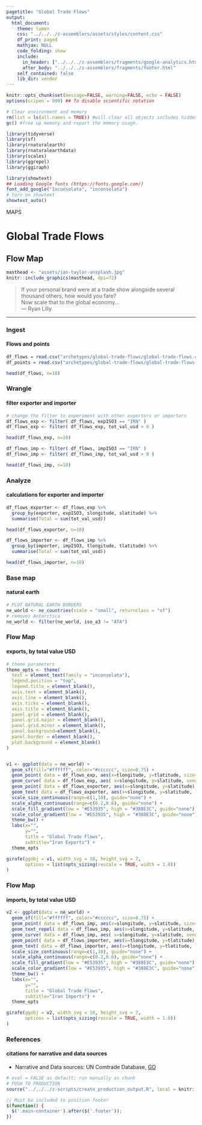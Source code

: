 ```yaml
---
pagetitle: "Global Trade Flows"
output: 
  html_document:
    theme: lumen
    css: "../../../z-assemblers/assets/styles/content.css"
    df_print: paged
    mathjax: NULL
    code_folding: show
    include:
      in_header: ["../../../z-assemblers/fragments/google-analytics.html", "../../../z-assemblers/fragments/header.html"]
      after_body: "../../../z-assemblers/fragments/footer.html"
    self_contained: false
    lib_dir: vendor
---
```



```r

knitr::opts_chunk$set(message=FALSE, warning=FALSE, echo = FALSE)
options(scipen = 999) ## To disable scientific notation

# Clear environment and memory
rm(list = ls(all.names = TRUE)) #will clear all objects includes hidden objects.
gc() #free up memory and report the memory usage.

library(tidyverse)
library(sf)
library(rnaturalearth)
library(rnaturalearthdata)
library(scales)
library(ggrepel)
library(ggiraph)

library(showtext)
## Loading Google fonts (https://fonts.google.com/)
font_add_google("Inconsolata", "inconsolata")
# turn on showtext
showtext_auto()

```

<div class="activity">
MAPS  
</div>

# Global Trade Flows
## Flow Map

```r

masthead <- "assets/ian-taylor-unsplash.jpg"
knitr::include_graphics(masthead, dpi=72)

```


> If your personal brand were at a trade show alongside several thousand others, how would you fare? \
  Now scale that to the global economy...\
--- Ryan Lilly\

***

### Ingest
#### Flows and points

```r

df_flows = read.csv("archetypes/global-trade-flows/global-trade-flows.csv", header = TRUE, stringsAsFactors = FALSE, as.is=T)
df_points = read.csv("archetypes/global-trade-flows/global-trade-flows-points.csv", header = TRUE, stringsAsFactors = FALSE, as.is=T)

head(df_flows, n=10)

```


### Wrangle
#### filter exporter and importer


```r

# change the filter to experiment with other exporters or importers
df_flows_exp <- filter( df_flows, expISO3 == "IRN" )
df_flows_exp <- filter( df_flows_exp, tot_val_usd > 0 )

head(df_flows_exp, n=10)

df_flows_imp <- filter( df_flows, impISO3 == "IRN" )
df_flows_imp <- filter( df_flows_imp, tot_val_usd > 0 )

head(df_flows_imp, n=10)

```



### Analyze
#### calculations for exporter and importer


```r

df_flows_exporter <- df_flows_exp %>% 
  group_by(exporter, expISO3, slongitude, slatitude) %>% 
  summarise(Total = sum(tot_val_usd))

head(df_flows_exporter, n=10)

df_flows_importer <- df_flows_imp %>% 
  group_by(importer, impISO3, tlongitude, tlatitude) %>% 
  summarise(Total = sum(tot_val_usd))

head(df_flows_importer, n=10)

```


### Base map
#### natural earth


```r

# PLOT NATURAL EARTH BORDERS
ne_world <- ne_countries(scale = "small", returnclass = "sf")
# removes Antarctica
ne_world <- filter(ne_world, iso_a3 != "ATA") 

```


### Flow Map
#### exports, by total value USD


```r

# theme parameters
theme_opts <- theme(
  text = element_text(family = "inconsolata"), 
  legend.position = "top",
  legend.title = element_blank(),
  axis.text = element_blank(),
  axis.line = element_blank(),
  axis.ticks = element_blank(),
  axis.title = element_blank(),
  panel.grid = element_blank(),
  panel.grid.major = element_blank(),
  panel.grid.minor = element_blank(),
  panel.background=element_blank(),
  panel.border = element_blank(),
  plot.background = element_blank()
)


v1 <- ggplot(data = ne_world) +
  geom_sf(fill="#ffffff", color="#cccccc", size=0.75) +
  geom_point( data = df_flows_exp, aes(x=tlongitude, y=tlatitude, size=tot_val_usd, fill=tot_val_usd), shape=21, color="white", stroke=1, alpha=1.0) +
  geom_curve( data = df_flows_exp, aes( x=slongitude, y=slatitude, xend=tlongitude, yend=tlatitude, size=tot_val_usd, color=tot_val_usd, alpha=tot_val_usd ), curvature=0.2, lineend="round", linejoin="round" ) +
  geom_point( data = df_flows_exporter, aes(x=slongitude, y=slatitude), shape=21, size=14, fill='black', color="black", stroke=1, alpha=1.0) +
  geom_text( data = df_flows_exporter, aes(x=slongitude, y=slatitude, label = expISO3), color="white", alpha=1.0) +
  scale_size_continuous(range=c(1,10), guide="none") +
  scale_alpha_continuous(range=c(0.2,0.6), guide="none") +
  scale_fill_gradient(low = "#E53935", high = "#388E3C", guide="none") + 
  scale_color_gradient(low = "#E53935", high = "#388E3C", guide="none") + 
  theme_bw() +
  labs(x="",
       y="",
       title = "Global Trade Flows", 
       subtitle="Iran Exports") +
  theme_opts

girafe(ggobj = v1, width_svg = 16, height_svg = 7,
       options = list(opts_sizing(rescale = TRUE, width = 1.0))
)

```


### Flow Map
#### imports, by total value USD


```r

v2 <- ggplot(data = ne_world) +
  geom_sf(fill="#ffffff", color="#cccccc", size=0.75) +
  geom_point( data = df_flows_imp, aes(x=slongitude, y=slatitude, size=tot_val_usd, fill=tot_val_usd), shape=21, color="white", stroke=1, alpha=1.0) +
  geom_text_repel( data = df_flows_imp, aes(x=slongitude, y=slatitude, label=expISO3), size=3 , color="black", alpha=1.0, family = "inconsolata") +
  geom_curve( data = df_flows_imp, aes( x=slongitude, y=slatitude, xend=tlongitude, yend=tlatitude, size=tot_val_usd, color=tot_val_usd, alpha=tot_val_usd ), curvature=0.2, lineend="round", linejoin="round" ) +
  geom_point( data = df_flows_importer, aes(x=tlongitude, y=tlatitude), shape=21, size=14, fill='black', color="black", stroke=1, alpha=1.0) +
  geom_text( data = df_flows_importer, aes(x=tlongitude, y=tlatitude, label = impISO3), color="white", alpha=1.0, family = "inconsolata") +
  scale_size_continuous(range=c(1,10), guide="none") +
  scale_alpha_continuous(range=c(0.2,0.6), guide="none") +
  scale_fill_gradient(low = "#E53935", high = "#388E3C", guide="none") + 
  scale_color_gradient(low = "#E53935", high = "#388E3C", guide="none") + 
  theme_bw() +
  labs(x="",
       y="",
       title = "Global Trade Flows", 
       subtitle="Iran Imports") +
  theme_opts

girafe(ggobj = v2, width_svg = 16, height_svg = 7,
       options = list(opts_sizing(rescale = TRUE, width = 1.0))
)

```


### References
#### citations for narrative and data sources

* Narrative and Data sources: UN Comtrade Database, [GO](https://comtrade.un.org/){target="_blank"}


```r

# eval = FALSE as default; run manually as chunk
# PUSH TO PRODUCTION
source("../../../z-scripts/create_production_output.R", local = knitr::knit_global())

```



```js

// Must be included to position footer
$(function() {
  $('.main-container').after($('.footer'));
})

```

